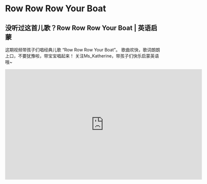 # Row Row Row Your Boat

## 没听过这首儿歌？Row Row Row Your Boat | 英语启蒙

这期视频带孩子们唱经典儿歌 “Row Row Row Your Boat”。
歌曲欢快，歌词朗朗上口，不要犹豫啦，带宝宝唱起来！
关注Ms_Katherine，带孩子们快乐启蒙英语哦~

<iframe
  src="https://player.bilibili.com/player.html?bvid=BV1Ns4y1v7jP&cid=1&page=1"
  scrolling="no"
  border="0"
  frameborder="no"
  framespacing="0"
  allowfullscreen="true"
  width="640"
  height="360"
></iframe>
